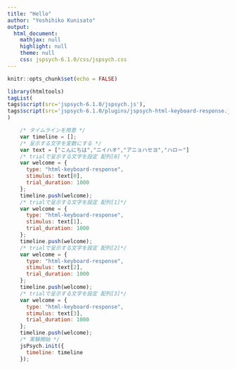 ```yaml
---
title: "Hello"
author: "Yoshihiko Kunisato"
output:
  html_document:
    mathjax: null
    highlight: null
    theme: null
    css: jspsych-6.1.0/css/jspsych.css
---
```


```r
knitr::opts_chunk$set(echo = FALSE)
```

```r
library(htmltools)
tagList(
tags$script(src='jspsych-6.1.0/jspsych.js'),
tags$script(src='jspsych-6.1.0/plugins/jspsych-html-keyboard-response.js')
)
```

```js
    /* タイムラインを用意 */
    var timeline = [];
    /* 呈示する文字を変数にする */
    var text = ["こんにちは","ニイハオ","アニョハセヨ","ハロー"]
    /* trialで呈示する文字を設定 配列[0] */
    var welcome = {
      type: "html-keyboard-response",
      stimulus: text[0],
      trial_duration: 1000
    };
    timeline.push(welcome);
    /* trialで呈示する文字を設定 配列[1]*/
    var welcome = {
      type: "html-keyboard-response",
      stimulus: text[1],
      trial_duration: 1000
    };
    timeline.push(welcome);
    /* trialで呈示する文字を設定 配列[2]*/
    var welcome = {
      type: "html-keyboard-response",
      stimulus: text[2],
      trial_duration: 1000
    };
    timeline.push(welcome);
    /* trialで呈示する文字を設定 配列[3]*/
    var welcome = {
      type: "html-keyboard-response",
      stimulus: text[3],
      trial_duration: 1000
    };
    timeline.push(welcome);
    /* 実験開始 */
    jsPsych.init({
      timeline: timeline
    });
```
